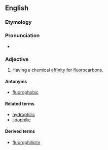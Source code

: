 ==English==


===Etymology===

{{suffix|fluoro-|philic}}

===Pronunciation===

*{{IPA|floʊɹoʊˈfɪlɪk}}

===Adjective===
{{en-adj}}

#{{chemistry}} Having a chemical [[affinity]] for [[fluorocarbon]]s.

====Antonyms====
*[[fluorophobic]]

====Related terms====
*[[hydrophilic]]
*[[lipophilic]]

====Derived terms====
*[[fluorophilicity]]